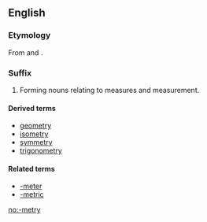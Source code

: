 ==English==

===Etymology===
From {{term|-meter}} and {{term|-y}}.

===Suffix===
{{infl|en|suffix|cat=suffixes|sort=metry}}

# Forming nouns relating to measures and measurement.

====Derived terms====
* [[geometry]]
* [[isometry]]
* [[symmetry]]
* [[trigonometry]]

====Related terms====
* [[-meter]]
* [[-metric]]

[[no:-metry]]